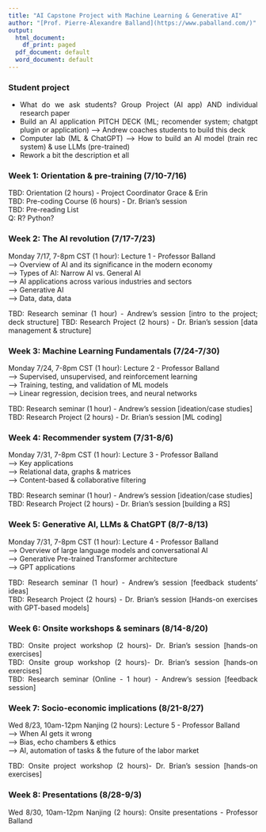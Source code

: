 ```yaml
---
title: "AI Capstone Project with Machine Learning & Generative AI"
author: "[Prof. Pierre-Alexandre Balland](https://www.paballand.com/)"
output:
  html_document:
    df_print: paged
  pdf_document: default
  word_document: default
---
```


<style>
body {
text-align: justify}
</style>



### **Student project**    
- What do we ask students? Group Project (AI app) AND individual research paper   
- Build an AI application PITCH DECK (ML; recomender system; chatgpt plugin or application)
--> Andrew coaches students to build this deck    
- Computer lab (ML & ChatGPT)
--> How to build an AI model (train rec system) & use LLMs (pre-trained)   
- Rework a bit the description et all   

### **Week 1: Orientation & pre-training (7/10-7/16)**      
TBD: Orientation (2 hours) - Project Coordinator Grace & Erin    
TBD: Pre-coding Course (6 hours) - Dr. Brian’s session    
TBD: Pre-reading List  
Q: R? Python? 

### **Week 2: The AI revolution (7/17-7/23)**    
Monday 7/17, 7-8pm CST (1 hour): Lecture 1 - Professor Balland   
  --> Overview of AI and its significance in the modern economy   
  --> Types of AI: Narrow AI vs. General AI   
  --> AI applications across various industries and sectors   
  --> Generative AI   
  --> Data, data, data   

TBD: Research seminar (1 hour) - Andrew’s session [intro to the project; deck structure]
TBD: Research Project (2 hours) - Dr. Brian’s session [data management & structure]

### **Week 3: Machine Learning Fundamentals (7/24-7/30)**    
Monday 7/24, 7-8pm CST (1 hour): Lecture 2 - Professor Balland   
  --> Supervised, unsupervised, and reinforcement learning   
  --> Training, testing, and validation of ML models     
  --> Linear regression, decision trees, and neural networks    

TBD: Research seminar (1 hour) - Andrew’s session [ideation/case studies]    
TBD: Research Project (2 hours) - Dr. Brian’s session [ML coding]    

### **Week 4: Recommender system (7/31-8/6)**    
Monday 7/31, 7-8pm CST (1 hour): Lecture 3 - Professor Balland   
  --> Key applications       
  --> Relational data, graphs & matrices        
  --> Content-based & collaborative filtering    

TBD: Research seminar (1 hour) - Andrew’s session [ideation/case studies]    
TBD: Research Project (2 hours) - Dr. Brian’s session [building a RS]   

### **Week 5: Generative AI, LLMs & ChatGPT (8/7-8/13)**    
Monday 7/31, 7-8pm CST (1 hour): Lecture 4 - Professor Balland   
  --> Overview of large language models and conversational AI          
  --> Generative Pre-trained Transformer architecture                 
  --> GPT applications     

TBD: Research seminar (1 hour) - Andrew’s session [feedback students' ideas]    
TBD: Research Project (2 hours) - Dr. Brian’s session [Hands-on exercises with GPT-based models]   

### **Week 6: Onsite workshops & seminars (8/14-8/20)**    

TBD: Onsite project workshop (2 hours)- Dr. Brian’s session [hands-on exercises]  
TBD: Onsite group workshop (2 hours)- Dr. Brian’s session [hands-on exercises]      
TBD: Research seminar (Online - 1 hour) - Andrew’s session [feedback session]   

### **Week 7: Socio-economic implications (8/21-8/27)**    
Wed 8/23, 10am-12pm Nanjing (2 hours): Lecture 5 - Professor Balland   
  --> When AI gets it wrong            
  --> Bias, echo chambers & ethics                    
  --> AI, automation of tasks & the future of the labor market       

TBD: Onsite project workshop (2 hours)- Dr. Brian’s session [hands-on exercises]     

### **Week 8: Presentations (8/28-9/3)**    
Wed 8/30, 10am-12pm Nanjing (2 hours): Onsite presentations - Professor Balland   


